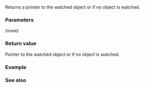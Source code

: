{{cpp/experimental/observer_ptr/title|get}}
{{cpp/experimental/lib extensions 2/observer_ptr/navbar}}
{{ddcl | since=libfund_ts_2 | 1=
constexpr element_type* get() const noexcept;
}}

Returns a pointer to the watched object or {{c|nullptr}} if no object is watched.

===Parameters===
(none)

===Return value===
Pointer to the watched object or {{c|nullptr}} if no object is watched.

===Example===
{{example |
 | code=
 | output=
}}

===See also===
{{dsc begin}}
{{dsc inc | cpp/experimental/observer_ptr/dsc release}}
{{dsc end}}

{{langlinks|zh}}